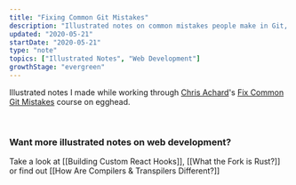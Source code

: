 ```yaml
---
title: "Fixing Common Git Mistakes"
description: "Illustrated notes on common mistakes people make in Git, and how to fix them"
updated: "2020-05-21"
startDate: "2020-05-21"
type: "note"
topics: ["Illustrated Notes", "Web Development"]
growthStage: "evergreen"
---
```


<BasicImage
		width = "750px"
		src = "https://res.cloudinary.com/dg3gyk0gu/image/upload/c_scale,w_980/v1576769959/maggieappleton.com/git-mistakes/FixGitMistakes_4.png"
		alt = "Fixing common git mistakes"
/>

Illustrated notes I made while working through [Chris Achard](https://chrisachard.com/)'s [Fix Common Git Mistakes](https://egghead.io/courses/fix-common-git-mistakes) course on egghead.

<ImageLink href = "https://egghead.io/courses/fix-common-git-mistakes" >
		<ImageFrame
				alt = "Course illustration of a set of git pipes being repaired"
				src = "https://og-image-egghead-course.now.sh/fix-common-git-mistakes"
		/>
</ImageLink >

<br />

<BasicImage
		width = "1050px"
		src = "https://res.cloudinary.com/dg3gyk0gu/image/upload/c_scale,w_980/v1590015687/maggieappleton.com/git-mistakes/FixGitMistakes_3.png"
		alt = "Fixing common git mistakes"
/>

<BasicImage
		width = "900px"
		src = "https://res.cloudinary.com/dg3gyk0gu/image/upload/c_scale,w_980/v1590015790/maggieappleton.com/git-mistakes/FixGitMistakes_1.png"
		alt = "Fixing common git mistakes"
/>

<BasicImage
		width = "900px"
		src = "https://res.cloudinary.com/dg3gyk0gu/image/upload/c_scale,w_980/v1590015637/maggieappleton.com/git-mistakes/Artboard_2.png"
		alt = "Fixing common git mistakes"
/>

<BasicImage
		width = "900px"
		src = "https://res.cloudinary.com/dg3gyk0gu/image/upload/c_scale,w_980/v1590015638/maggieappleton.com/git-mistakes/Artboard_3.png"
		alt = "Fixing common git mistakes"
/>

<BasicImage
		width = "900px"
		src = "https://res.cloudinary.com/dg3gyk0gu/image/upload/c_scale,w_960/v1590015643/maggieappleton.com/git-mistakes/Artboard_4.png"
		alt = "Fixing common git mistakes"
/>

<BasicImage
		width = "950px"
		src = "https://res.cloudinary.com/dg3gyk0gu/image/upload/c_scale,w_980/v1590015844/maggieappleton.com/git-mistakes/FixGitMistakes_2.png"
		alt = "Fixing common git mistakes"
/>

<BasicImage
		width = "900px"
		src = "https://res.cloudinary.com/dg3gyk0gu/image/upload/c_scale,w_980/v1590015640/maggieappleton.com/git-mistakes/Artboard_4_copy.png"
		alt = "Fixing common git mistakes"
/>

### Want more illustrated notes on web development?

Take a look at [[Building Custom React Hooks]], [[What the Fork is Rust?]] or find out [[How Are Compilers & Transpilers Different?]]
